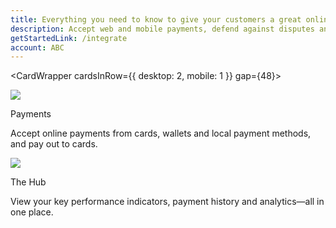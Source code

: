 ```yaml
---
title: Everything you need to know to give your customers a great online experience
description: Accept web and mobile payments, defend against disputes and fraud, and monitor your transactions in real time.
getStartedLink: /integrate
account: ABC
---
```



<CardWrapper cardsInRow={{ desktop: 2, mobile: 1 }} gap={48}>
<Box>

<img src="/ABC/Homepage/leftCol.svg" />

<TextWrapper headerType="h4">Payments</TextWrapper>

Accept online payments from cards, wallets and local payment methods, and pay out to cards.

<Box vertical="xsm">
<ArrowLink href="/payments" title="Card payments" />
</Box>
<Box vertical="xsm">
<ArrowLink href="/card-payouts" title="Card payouts" />
</Box>
<Box vertical="xsm">
<ArrowLink href="/payments/payment-methods" title="Payment methods" />
</Box>

</Box>
<Box>

<img src="/ABC/Homepage/rightCol.svg" />

<TextWrapper headerType="h4">The Hub</TextWrapper>

View your key performance indicators, payment history and analytics—all in one place.

<Box vertical="xsm">
<ArrowLink href="/the-hub/the-hub-at-a-glance" title="At a glance" />
</Box>
<Box vertical="xsm">
<ArrowLink href="/the-hub/manage-hub-payments" title="Manage payments" />
</Box>
<Box vertical="xsm">
<ArrowLink href="/the-hub/generate-reports" title="Generate reports" />
</Box>

</Box>
</CardWrapper>

